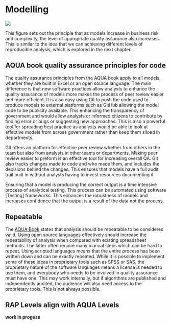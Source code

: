 # Modelling

![](static/aqua_levels.jpg)

This figure sets out the principle that as models increase in business risk and complexity, the level of appropriate quality assurance also increases. This is similar to the idea that we can achieving different levels of reproducible analysis, which is explored in the next chapter.

## AQUA book quality assurance principles for code

The quality assurance principles from the AQUA book apply to all models, whether they are built in Excel or an open source language. The main difference is that new software practices allow analysts to enhance the quality assurance of models more makes the process of peer review easier and more efficient. It is also easy using Git to push the code used to produce models to external platforms such as GitHub allowing the model code to be publicity available. This enhancing the transparency of government and would allow analysts or informed citizens to contribute by finding error or bugs or suggesting new approaches. This is also a powerful tool for spreading best practice as analysts would be able to look at effective models from across government rather than keep them siloed in departments.

Git offers an platform for effective peer review whether from others in the team but also from analysts in other teams or departments. Making peer review easier to preform is an effective tool for increasing overall QA. Git also tracks changes made to code and who made them, and includes the decisions behind the changes. This ensures that models have a full audit trail built in without analysts having to invest resources documenting it.

Ensuring that a model is producing the correct output is a time intensive process of analytical testing. This process can be automated using software [Testing] frameworks. This enhances the robustness of models and increases confidence that the output is a result of the data not the process.   

## Repeatable

The [AQUA Book](https://assets.publishing.service.gov.uk/government/uploads/system/uploads/attachment_data/file/416478/aqua_book_final_web.pdf) states that analysis should be repeatable to be considered valid. Using open source languages effectively should increase the repeatability of analysis when compared with existing spreadsheet methods.  The latter often require many manual steps which can be hard to repeat. Using scripted languages means that the entire process has been written down and can be exactly repeated. While it is possible to implement some of these ideas in proprietary tools such as SPSS or SAS, the proprietary nature of the software languages means a license is needed to use them, and everybody who needs to be involved in quality assurance must have one.  This may work internally, but if algorithms are published and independently audited, the audience will also need access to the proprietary tools.  This is not always possible.   

## RAP Levels align with AQUA Levels
**work in progess**
